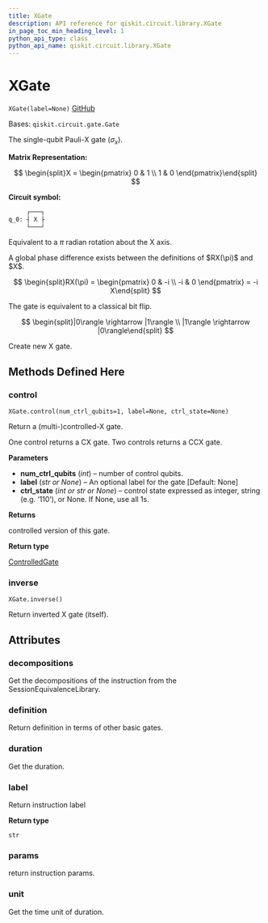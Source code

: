 ```yaml
---
title: XGate
description: API reference for qiskit.circuit.library.XGate
in_page_toc_min_heading_level: 1
python_api_type: class
python_api_name: qiskit.circuit.library.XGate
---
```


# XGate

<span id="qiskit.circuit.library.XGate" />

`XGate(label=None)` [GitHub](https://github.com/qiskit/qiskit/tree/stable/0.18/qiskit/circuit/library/standard_gates/x.py "view source code")

Bases: `qiskit.circuit.gate.Gate`

The single-qubit Pauli-X gate ($\sigma_x$).

**Matrix Representation:**

$$
\begin{split}X = \begin{pmatrix}
        0 & 1 \\
        1 & 0
    \end{pmatrix}\end{split}
$$

**Circuit symbol:**

```python
     ┌───┐
q_0: ┤ X ├
     └───┘
```

Equivalent to a $\pi$ radian rotation about the X axis.

<Admonition title="Note" type="note">
  A global phase difference exists between the definitions of $RX(\pi)$ and $X$.

  $$
  \begin{split}RX(\pi) = \begin{pmatrix}
              0 & -i \\
              -i & 0
            \end{pmatrix}
          = -i X\end{split}
  $$
</Admonition>

The gate is equivalent to a classical bit flip.

$$
\begin{split}|0\rangle \rightarrow |1\rangle \\
|1\rangle \rightarrow |0\rangle\end{split}
$$

Create new X gate.

## Methods Defined Here

### control

<span id="qiskit.circuit.library.XGate.control" />

`XGate.control(num_ctrl_qubits=1, label=None, ctrl_state=None)`

Return a (multi-)controlled-X gate.

One control returns a CX gate. Two controls returns a CCX gate.

**Parameters**

*   **num\_ctrl\_qubits** (*int*) – number of control qubits.
*   **label** (*str or None*) – An optional label for the gate \[Default: None]
*   **ctrl\_state** (*int or str or None*) – control state expressed as integer, string (e.g. ‘110’), or None. If None, use all 1s.

**Returns**

controlled version of this gate.

**Return type**

[ControlledGate](qiskit.circuit.ControlledGate "qiskit.circuit.ControlledGate")

### inverse

<span id="qiskit.circuit.library.XGate.inverse" />

`XGate.inverse()`

Return inverted X gate (itself).

## Attributes

<span id="qiskit.circuit.library.XGate.decompositions" />

### decompositions

Get the decompositions of the instruction from the SessionEquivalenceLibrary.

<span id="qiskit.circuit.library.XGate.definition" />

### definition

Return definition in terms of other basic gates.

<span id="qiskit.circuit.library.XGate.duration" />

### duration

Get the duration.

<span id="qiskit.circuit.library.XGate.label" />

### label

Return instruction label

**Return type**

`str`

<span id="qiskit.circuit.library.XGate.params" />

### params

return instruction params.

<span id="qiskit.circuit.library.XGate.unit" />

### unit

Get the time unit of duration.

